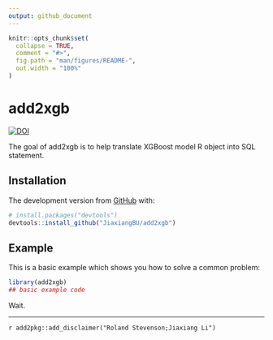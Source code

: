 ```yaml
---
output: github_document
---
```


<!-- README.md is generated from README.Rmd. Please edit that file -->

```r
knitr::opts_chunk$set(
  collapse = TRUE,
  comment = "#>",
  fig.path = "man/figures/README-",
  out.width = "100%"
)
```
# add2xgb

<!-- badges: start -->
[![DOI](https://zenodo.org/badge/200150014.svg)](https://zenodo.org/badge/latestdoi/200150014)
<!-- badges: end -->

The goal of add2xgb is to help translate XGBoost model R object into SQL statement.

## Installation

The development version from [GitHub](https://github.com/) with:

``` r
# install.packages("devtools")
devtools::install_github("JiaxiangBU/add2xgb")
```

## Example

This is a basic example which shows you how to solve a common problem:

```r
library(add2xgb)
## basic example code
```

Wait.

***

`r add2pkg::add_disclaimer("Roland Stevenson;Jiaxiang Li")`

